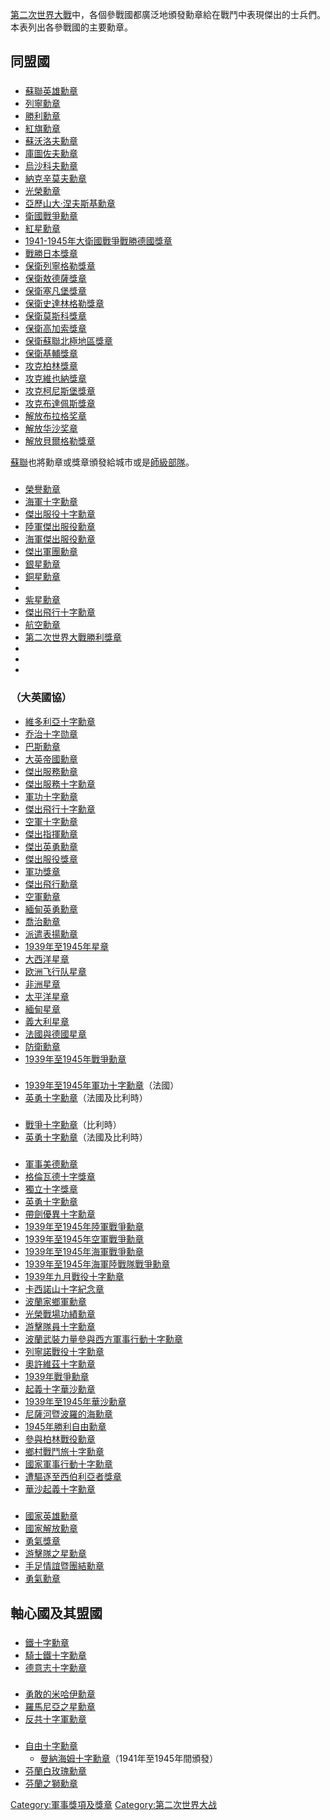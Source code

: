 {{unreferenced|time=2015-11-14T10:40:58+00:00}}
[[第二次世界大戰|第二次世界大戰]]中，各個參戰國都廣泛地頒發勳章給在戰鬥中表現傑出的士兵們。本表列出各參戰國的主要勳章。

== 同盟國 ==

==={{flag|USSR}}===  
* [[蘇聯英雄|蘇聯英雄勳章]]
* [[列寧勳章|列寧勳章]]
* [[胜利勋章|勝利勳章]]
* [[紅旗勳章|紅旗勳章]]
* [[苏沃洛夫勋章|蘇沃洛夫勳章]]
* [[库图佐夫勋章|庫圖佐夫勳章]]
* [[烏沙科夫勳章|烏沙科夫勳章]]
* [[納克辛莫夫勳章|納克辛莫夫勳章]]
* [[光榮勳章|光榮勳章]]
* [[亚历山大·涅夫斯基勋章|亞歷山大·涅夫斯基勳章]]
* [[衛國戰爭勳章|衛國戰爭勳章]]
* [[红星勋章|紅星勳章]]
* [[1941-1945年大衛國戰爭戰勝德國獎章|1941-1945年大衛國戰爭戰勝德國獎章]]
* [[戰勝日本獎章|戰勝日本獎章]]
* [[保衛列寧格勒獎章|保衛列寧格勒獎章]]
* [[保衛敖德薩獎章|保衛敖德薩獎章]]
* [[保衛塞瓦斯托波爾獎章|保衛塞凡堡獎章]]
* [[保衛史達林格勒獎章|保衛史達林格勒獎章]]
* [[保衛莫斯科獎章|保衛莫斯科獎章]]
* [[保衛高加索獎章|保衛高加索獎章]]
* [[保衛蘇聯北極地區獎章|保衛蘇聯北極地區獎章]]
* [[保衛基輔獎章|保衛基輔獎章]]
* [[攻克柏林獎章|攻克柏林獎章]]
* [[攻克維也納獎章|攻克維也納獎章]]
* [[攻克柯尼斯堡獎章|攻克柯尼斯堡獎章]]
* [[攻克布達佩斯獎章|攻克布達佩斯獎章]]
* [[解放布拉格奖章|解放布拉格奖章]]
* [[解放华沙奖章|解放华沙奖章]]
* [[解放貝爾格勒獎章|解放貝爾格勒獎章]]
[[蘇聯|蘇聯]]也將勳章或獎章頒發給城市或是[[师_(军队)|師級部隊]]。

==={{flag|USA}}===
* [[荣誉勋章|榮譽勳章]]
* [[海軍十字勳章|海軍十字勳章]]
* [[杰出服役十字勋章_(美国)|傑出服役十字勳章]]
* [[陆军杰出服役勋章_(美国)|陸軍傑出服役勳章]]
* [[海军杰出服役勋章|海軍傑出服役勳章]]
* [[傑出軍團勳章|傑出軍團勳章]]
* [[银星勋章|銀星勳章]]
* [[銅星勳章|銅星勳章]]
* {{link-en|陸軍士兵勳章|Soldier's Medal}}
* [[紫心勋章|紫星勳章]]
* [[飞行优异十字勋章|傑出飛行十字勳章]]
* [[航空勳章|航空勳章]]
* [[第二次世界大戰勝利獎章|第二次世界大戰勝利獎章]]
* {{link-en|亞太戰役勳章|Asiatic-Pacific Campaign Medal}}
* {{link-en|歐洲-非洲-中東戰役勳章|European-African-Middle Eastern Campaign Medal}}
* {{link-en|美國戰役勳章|American Campaign Medal}}

==={{flag|UK}}（大英國協）===
* [[维多利亚十字勋章|維多利亞十字勳章]]
* [[乔治十字勋章|乔治十字勋章]]
* [[巴斯勳章|巴斯勳章]]
* [[大英帝國勳章|大英帝國勳章]]
* [[傑出服務勳章|傑出服務勳章]]
* [[傑出服務十字勳章|傑出服務十字勳章]]
* [[軍功十字勳章|軍功十字勳章]]
* [[傑出飛行十字勳章|傑出飛行十字勳章]]
* [[空軍十字勳章|空軍十字勳章]]
* [[傑出指揮勳章|傑出指揮勳章]]
* [[傑出英勇勳章|傑出英勇勳章]]
* [[傑出服役獎章|傑出服役獎章]]
* [[軍功獎章|軍功獎章]]
* [[傑出飛行勳章|傑出飛行勳章]]
* [[空軍勳章|空軍勳章]]
* [[緬甸英勇勳章|緬甸英勇勳章]]
* [[喬治勳章|喬治勳章]]
* [[派遣表揚勳章|派遣表揚勳章]]
* [[1939年至1945年星章|1939年至1945年星章]]
* [[大西洋星章|大西洋星章]]
* [[欧洲飞行队星章|欧洲飞行队星章]]
* [[非洲星章|非洲星章]]
* [[太平洋星章|太平洋星章]]
* [[緬甸星章|緬甸星章]]
* [[義大利星章|義大利星章]]
* [[法國與德國星章|法國與德國星章]]
* [[防衛勳章|防衛勳章]]
* [[1939年至1945年戰爭勳章|1939年至1945年戰爭勳章]]

==={{flag|Free France}}===
* [[1939年至1945年軍功十字勳章|1939年至1945年軍功十字勳章]]（法國）
* [[英勇十字勳章|英勇十字勳章]]（法國及比利時）

==={{flag|Belgium}}===
* [[戰爭十字勳章|戰爭十字勳章]]（比利時）
* [[英勇十字勳章|英勇十字勳章]]（法國及比利時）

==={{flag|Poland}}===
* [[軍事美德勳章|軍事美德勳章]]
* [[格倫瓦德十字獎章|格倫瓦德十字獎章]]
* [[獨立十字獎章|獨立十字獎章]]
* [[英勇十字勳章（波蘭）|英勇十字勳章]]
* [[帶劍優異十字勳章|帶劍優異十字勳章]]
* [[1939年至1945年戰爭陸軍勳章|1939年至1945年陸軍戰爭勳章]]
* [[1939年至1945年戰爭空軍勳章|1939年至1945年空軍戰爭勳章]]
* [[1939年至1945年戰爭海軍勳章|1939年至1945年海軍戰爭勳章]]
* [[1939年至1945年戰爭海軍陸戰隊勳章|1939年至1945年海軍陸戰隊戰爭勳章]]
* [[1939年九月戰役十字勳章|1939年九月戰役十字勳章]]
* [[卡西諾山紀念十字勳章|卡西諾山十字紀念]][[卡西諾山紀念十字勳章|章]]
* [[波蘭家鄉軍勳章|波蘭家鄉軍勳章]]
* [[光榮戰場功績勳章|光榮戰場功績勳章]]
* [[游擊隊員十字勳章|游擊隊員十字勳章]]
* [[波蘭武裝力量參與西方軍事行動十字勳章|波蘭武裝力量參與西方軍事行動十字勳章]]
* [[列寧諾戰役十字勳章|列寧諾戰役十字勳章]]
* [[奧許維茲十字勳章|奧許維茲十字勳章]]
* [[1939年戰爭勳章|1939年戰爭勳章]]
* [[華沙起義十字勳章|起義十字華沙勳章]]
* [[1939年至1945年華沙勳章|1939年至1945年華沙勳章]]
* [[尼薩河暨波羅的海勳章|尼薩河暨波羅的海勳章]]
* [[1945年勝利自由勳章|1945年勝利自由勳章]]
* [[參與柏林戰役勳章|參與柏林戰役勳章]]
* [[鄉村戰鬥旅十字勳章|鄉村戰鬥旅十字勳章]]
* [[國家軍事行動十字勳章|國家軍事行動十字勳章]]
* [[遭驅逐至西伯利亞者勳章|遭驅逐至西伯利亞者獎章]]
* [[華沙起義十字勳章|華沙起義十字勳章]]

==={{flag|Yugoslavia}}===
* [[國家英雄勳章|國家英雄勳章]]
* [[國家解放勳章|國家解放勳章]]
* [[勇氣勳章|勇氣獎章]]
* [[游擊隊之星勳章|游擊隊之星勳章]]
* [[手足情誼暨團結勳章|手足情誼暨團結勳章]]
* [[勇氣勳章|勇氣勳章]]

== 軸心國及其盟國 ==

==={{flag|Nazi Germany}}===
* [[鐵十字勳章|鐵十字勳章]]
* [[騎士鐵十字勳章|騎士鐵十字勳章]]
* [[德意志十字勳章|德意志十字勳章]]

==={{flag|Kingdom of Romania}}===
* [[勇敢的米哈伊勳章|勇敢的米哈伊勳章]]
* [[羅馬尼亞之星勳章|羅馬尼亞之星勳章]]
* [[反共十字軍勳章|反共十字軍勳章]]

==={{flag|Finland}}===
* [[自由十字勳章|自由十字勳章]]
** [[曼納海姆十字勳章|曼納海姆十字勳章]]（1941年至1945年間頒發）
* [[芬蘭白玫瑰勳章|芬蘭白玫瑰勳章]]
* [[芬蘭之獅勳章|芬蘭之獅勳章]]
{{World War II}}
[[Category:軍事獎項及獎章|Category:軍事獎項及獎章]]
[[Category:第二次世界大战|Category:第二次世界大战]]